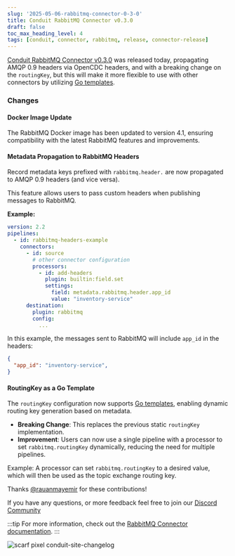 ```yaml
---
slug: '2025-05-06-rabbitmq-connector-0-3-0'
title: Conduit RabbitMQ Connector v0.3.0
draft: false
toc_max_heading_level: 4
tags: [conduit, connector, rabbitmq, release, connector-release]
---
```


[Conduit RabbitMQ Connector v0.3.0](https://github.com/conduitio-labs/conduit-connector-rabbitmq/releases/tag/v0.3.0) was released today, propagating AMQP 0.9 headers via OpenCDC headers, and with a breaking change on the `routingKey`, but this will make it more flexible to use with other connectors by utilizing [Go templates](https://pkg.go.dev/text/template).

<!--truncate-->

### Changes

#### Docker Image Update

The RabbitMQ Docker image has been updated to version ⁠4.1, ensuring compatibility with the latest RabbitMQ features and improvements.

#### Metadata Propagation to RabbitMQ Headers

Record metadata keys prefixed with `rabbitmq.header.` are now propagated to AMQP 0.9 headers (and vice versa). 

This feature allows users to pass custom headers when publishing messages to RabbitMQ.

**Example:**

```yaml
version: 2.2
pipelines:
  - id: rabbitmq-headers-example
    connectors:
      - id: source
        # other connector configuration
        processors:
          - id: add-headers
            plugin: builtin:field.set
            settings:
              field: metadata.rabbitmq.header.app_id
              value: "inventory-service"
      destination:
        plugin: rabbitmq
        config:
          ...
```

In this example, the messages sent to RabbitMQ will include `app_id` in the headers:

```json
{
  "app_id": "inventory-service",
}
```

#### RoutingKey as a Go Template

The `routingKey` configuration now supports [Go templates](https://pkg.go.dev/text/template), enabling dynamic routing key generation based on metadata.

- **Breaking Change**: This replaces the previous static `routingKey` implementation.  
- **Improvement**: Users can now use a single pipeline with a processor to set `rabbitmq.routingKey` dynamically, reducing the need for multiple pipelines.  

Example: A processor can set `rabbitmq.routingKey` to a desired value, which will then be used as the topic exchange routing key.


Thanks [@rauanmayemir](https://github.com/rauanmayemir) for these contributions! 

If you have any questions, or more feedback feel free to join our [Discord Community](https://discord.meroxa.com/)

:::tip
For more information, check out the [RabbitMQ Connector documentation](/docs/using/connectors/list/rabbitmq).
:::

![scarf pixel conduit-site-changelog](https://static.scarf.sh/a.png?x-pxid=b43cda70-9a98-4938-8857-471cc05e99c5)
